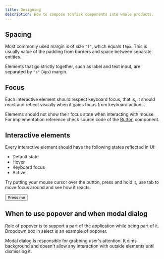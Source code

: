 ```yaml
---
title: Designing
description: How to compose Tonfisk components into whole products.
---
```


## Spacing

Most commonly used margin is of size `"l"`, which equals `16px`. This is usually value of the padding from borders and space between separate entities.

Elements that go strictly together, such as label and text input, are separated by `"s"` (`4px`) margin.

## Focus

Each interactive element should respect keyboard focus, that is, it should react and reflect visually when it gains focus from keyboard actions.

Elements should not show their focus state when interacting with mouse. For implementation reference check source code of the [Button](/docs/components/button) component.

## Interactive elements

Every interactive element should have the following states reflected in UI:

- Default state
- Hover
- Keyboard focus
- Active

Try putting your mouse cursor over the button, press and hold it, use tab to move focus around and see how it reacts.

<Button>Press me</Button>

## When to use popover and when modal dialog

Role of popover is to support a part of the application while being part of it. Dropdown box in select is an example of popover.

Modal dialog is responsible for grabbing user's attention. It dims background and doesn't allow any interaction with outside elements until dismissing it.

<FlexRow>
  <PopoverExample />
  <ModalDialogExample />
</FlexRow>
